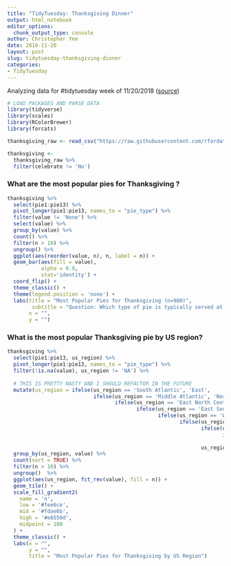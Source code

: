 ```yaml
---
title: "TidyTuesday: Thanksgiving Dinner"
output: html_notebook
editor_options: 
  chunk_output_type: console
author: Christopher Yee
date: 2018-11-20
layout: post
slug: tidytuesday-thanksgiving-dinner
categories:
- TidyTuesday
---
```


Analyzing data for #tidytuesday week of 11/20/2018 ([source](https://github.com/rfordatascience/tidytuesday/tree/master/data/2018-11-20))

```r
# LOAD PACKAGES AND PARSE DATA
library(tidyverse)
library(scales)
library(RColorBrewer)
library(forcats)

thanksgiving_raw <- read_csv("https://raw.githubusercontent.com/rfordatascience/tidytuesday/master/data/2018/2018-11-20/thanksgiving_meals.csv")

thanksgiving <- 
  thanksgiving_raw %>%
  filter(celebrate != 'No')
```


### What are the most popular pies for Thanksgiving ?
```r
thanksgiving %>%
  select(pie1:pie13) %>% 
  pivot_longer(pie1:pie13, names_to = "pie_type") %>% 
  filter(value != 'None') %>% 
  select(value) %>% 
  group_by(value) %>% 
  count() %>% 
  filter(n > 10) %>% 
  ungroup() %>% 
  ggplot(aes(reorder(value, n), n, label = n)) +
  geom_bar(aes(fill = value),
           alpha = 0.9,
           stat='identity') +
  coord_flip() +
  theme_classic() + 
  theme(legend.position = 'none') +
  labs(title = "Most Popular Pies for Thanksgiving (n=980)",
        subtitle = "Question: Which type of pie is typically served at your Thanksgiving dinner? \n Please select all that apply",
       x = "",
       y = "")
```

### What is the most popular Thanksgiving pie by US region?
```r
thanksgiving %>%
  select(pie1:pie13, us_region) %>%
  pivot_longer(pie1:pie13, names_to = "pie_type") %>% 
  filter(!is.na(value), us_region != 'NA') %>%
  
  # THIS IS PRETTY NASTY AND I SHOULD REFACTOR IN THE FUTURE
  mutate(us_region = ifelse(us_region == 'South Atlantic', 'East', 
                            ifelse(us_region == 'Middle Atlantic', 'North East', 
                                   ifelse(us_region == 'East North Central', 'Midwest',
                                          ifelse(us_region == 'East South Central', 'South',
                                                 ifelse(us_region == 'West North Central', 'Midwest',
                                                        ifelse(us_region == 'West South Central', 'South',
                                                               ifelse(us_region == 'New England', 'North East',
                                                                      ifelse(us_region == 'Pacific', 'West', 
                                                                             ifelse(us_region == 'Mountain', 'Midwest',
                                                               us_region)))))))))) %>% 
  group_by(us_region, value) %>%
  count(sort = TRUE) %>% 
  filter(n > 10) %>% 
  ungroup()  %>% 
  ggplot(aes(us_region, fct_rev(value), fill = n)) + 
  geom_tile() +
  scale_fill_gradient2(
    name = 'n',
    low = '#fee6ce',
    mid = '#fdae6b',
    high = '#e6550d',
    midpoint = 100
  ) +
  theme_classic() + 
  labs(x = "",
       y = "",
       title = "Most Popular Pies for Thanksgiving by US Region")
```




